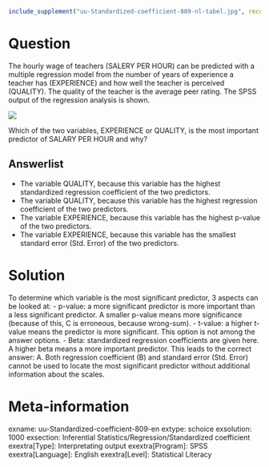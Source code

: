 ```r
include_supplement("uu-Standardized-coefficient-809-nl-tabel.jpg", recursive = TRUE)
```

Question
========
The hourly wage of teachers (SALERY PER HOUR) can be predicted with a multiple regression model from the number of years of experience a teacher has (EXPERIENCE) and how well the teacher is perceived (QUALITY). The quality of the teacher is the average peer rating. The SPSS output of the regression analysis is shown. 

![](uu-Standardized-coefficient-809-nl-tabel.jpg)

Which of the two variables, EXPERIENCE or QUALITY, is the most important predictor of SALARY PER HOUR and why?

Answerlist
----------
* The variable QUALITY, because this variable has the highest standardized regression coefficient of the two predictors.
* The variable QUALITY, because this variable has the highest regression coefficient of the two predictors.
* The variable EXPERIENCE, because this variable has the highest p-value of the two predictors.
* The variable EXPERIENCE, because this variable has the smallest standard error (Std. Error) of the two predictors.


Solution
========
To determine which variable is the most significant predictor, 3 aspects can be looked at:
- p-value: a more significant predictor is more important than a less significant predictor. A smaller p-value means more significance (because of this, C is erroneous, because wrong-sum).
- t-value: a higher t-value means the predictor is more significant. This option is not among the answer options.
- Beta: standardized regression coefficients are given here. A higher beta means a more important predictor. This leads to the correct answer: A. Both regression coefficient (B) and standard error (Std. Error) cannot be used to locate the most significant predictor without additional information about the scales.

Meta-information
================
exname: uu-Standardized-coefficient-809-en
extype: schoice
exsolution: 1000
exsection: Inferential Statistics/Regression/Standardized coefficient
exextra[Type]: Interpretating output
exextra[Program]: SPSS
exextra[Language]: English
exextra[Level]: Statistical Literacy